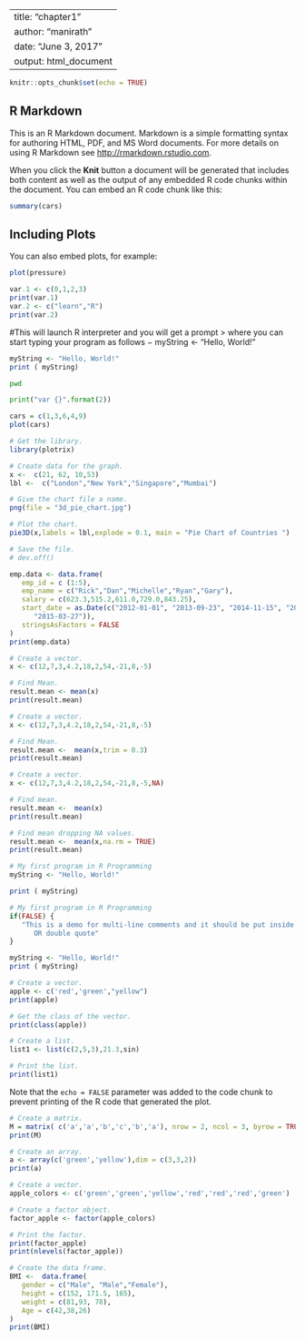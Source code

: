 
---
title: "chapter1"
author: "manirath"
date: "June 3, 2017"
output: html_document
---

```r
knitr::opts_chunk$set(echo = TRUE)
```

## R Markdown

This is an R Markdown document. Markdown is a simple formatting syntax for authoring HTML, PDF, and MS Word documents. For more details on using R Markdown see <http://rmarkdown.rstudio.com>.

When you click the **Knit** button a document will be generated that includes both content as well as the output of any embedded R code chunks within the document. You can embed an R code chunk like this:

```r
summary(cars)
```

## Including Plots

You can also embed plots, for example:

```r
plot(pressure)
```

```r
var.1 <- c(0,1,2,3)
print(var.1)
var.2 <- c("learn","R")
print(var.2)
```

#This will launch R interpreter and you will get a prompt > where you can start typing your program as follows −
 myString <- "Hello, World!"
 
```r
myString <- "Hello, World!"
print ( myString)
```
```bash
pwd
```
```python
print("var {}".format(2))
```
```r
cars = c(1,3,6,4,9)
plot(cars)
```
```r
# Get the library.
library(plotrix)

# Create data for the graph.
x <-  c(21, 62, 10,53)
lbl <-  c("London","New York","Singapore","Mumbai")

# Give the chart file a name.
png(file = "3d_pie_chart.jpg")

# Plot the chart.
pie3D(x,labels = lbl,explode = 0.1, main = "Pie Chart of Countries ")

# Save the file.
# dev.off()
```

```r
emp.data <- data.frame(
   emp_id = c (1:5), 
   emp_name = c("Rick","Dan","Michelle","Ryan","Gary"),
   salary = c(623.3,515.2,611.0,729.0,843.25), 
   start_date = as.Date(c("2012-01-01", "2013-09-23", "2014-11-15", "2014-05-11",
      "2015-03-27")),
   stringsAsFactors = FALSE
)
print(emp.data)
```

```r
# Create a vector. 
x <- c(12,7,3,4.2,18,2,54,-21,8,-5)

# Find Mean.
result.mean <- mean(x)
print(result.mean)
```
```r
# Create a vector.
x <- c(12,7,3,4.2,18,2,54,-21,8,-5)

# Find Mean.
result.mean <-  mean(x,trim = 0.3)
print(result.mean)
```
```r
# Create a vector. 
x <- c(12,7,3,4.2,18,2,54,-21,8,-5,NA)

# Find mean.
result.mean <-  mean(x)
print(result.mean)

# Find mean dropping NA values.
result.mean <-  mean(x,na.rm = TRUE)
print(result.mean)
```

```r
# My first program in R Programming
myString <- "Hello, World!"

print ( myString)
```

```r
# My first program in R Programming
if(FALSE) {
   "This is a demo for multi-line comments and it should be put inside either a single
      OR double quote"
}

myString <- "Hello, World!"
print ( myString)
```
```r
# Create a vector.
apple <- c('red','green',"yellow")
print(apple)

# Get the class of the vector.
print(class(apple))
```

```r
# Create a list.
list1 <- list(c(2,5,3),21.3,sin)

# Print the list.
print(list1)
```


Note that the `echo = FALSE` parameter was added to the code chunk to prevent printing of the R code that generated the plot.
```r
# Create a matrix.
M = matrix( c('a','a','b','c','b','a'), nrow = 2, ncol = 3, byrow = TRUE)
print(M)
```

```r
# Create an array.
a <- array(c('green','yellow'),dim = c(3,3,2))
print(a)
```

```r
# Create a vector.
apple_colors <- c('green','green','yellow','red','red','red','green')

# Create a factor object.
factor_apple <- factor(apple_colors)

# Print the factor.
print(factor_apple)
print(nlevels(factor_apple))
```

```r
# Create the data frame.
BMI <- 	data.frame(
   gender = c("Male", "Male","Female"), 
   height = c(152, 171.5, 165), 
   weight = c(81,93, 78),
   Age = c(42,38,26)
)
print(BMI)
```

